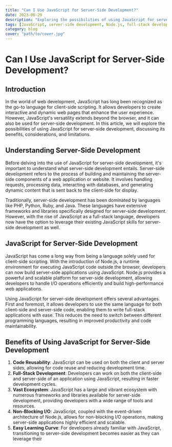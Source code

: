 ```yaml
---
title: "Can I Use JavaScript for Server-Side Development?"
date: 2023-06-29
description: "Exploring the possibilities of using JavaScript for server-side development, its benefits, considerations, and limitations."
tags: [JavaScript, server-side development, Node.js, full-stack development]
category: blog
cover: "path/to/cover.jpg"
---
```


# Can I Use JavaScript for Server-Side Development?

## Introduction

In the world of web development, JavaScript has long been recognized as the go-to language for client-side scripting. It allows developers to create interactive and dynamic web pages that enhance the user experience. However, JavaScript's versatility extends beyond the browser, and it can also be used for server-side development. In this article, we will explore the possibilities of using JavaScript for server-side development, discussing its benefits, considerations, and limitations.

## Understanding Server-Side Development

Before delving into the use of JavaScript for server-side development, it's important to understand what server-side development entails. Server-side development refers to the process of building and maintaining the server-side components of a web application or website. It involves handling requests, processing data, interacting with databases, and generating dynamic content that is sent back to the client-side for display.

Traditionally, server-side development has been dominated by languages like PHP, Python, Ruby, and Java. These languages have extensive frameworks and libraries specifically designed for server-side development. However, with the rise of JavaScript as a full-stack language, developers now have the option to leverage their existing JavaScript skills for server-side development as well.

## JavaScript for Server-Side Development

JavaScript has come a long way from being a language solely used for client-side scripting. With the introduction of Node.js, a runtime environment for executing JavaScript code outside the browser, developers can now build server-side applications using JavaScript. Node.js provides a powerful and scalable platform for server-side development, allowing developers to handle I/O operations efficiently and build high-performance web applications.

Using JavaScript for server-side development offers several advantages. First and foremost, it allows developers to use the same language for both client-side and server-side code, enabling them to write full-stack applications with ease. This reduces the need to switch between different programming languages, resulting in improved productivity and code maintainability.

## Benefits of Using JavaScript for Server-Side Development

1. **Code Reusability**: JavaScript can be used on both the client and server sides, allowing for code reuse and reducing development time.
2. **Full-Stack Development**: Developers can work on both the client-side and server-side of an application using JavaScript, resulting in faster development cycles.
3. **Vast Ecosystem**: JavaScript has a large and vibrant ecosystem with numerous frameworks and libraries available for server-side development, providing developers with a wide range of tools and resources.
4. **Non-Blocking I/O**: JavaScript, coupled with the event-driven architecture of Node.js, allows for non-blocking I/O operations, making server-side applications highly efficient and scalable.
5. **Easy Learning Curve**: For developers already familiar with JavaScript, transitioning to server-side development becomes easier as they can leverage their
